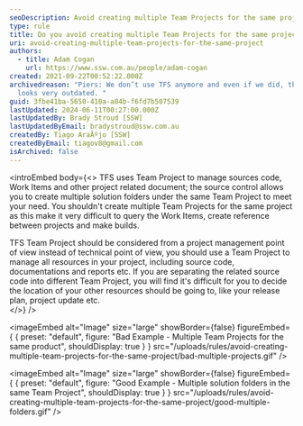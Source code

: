 ```yaml
---
seoDescription: Avoid creating multiple Team Projects for the same project to streamline work item management and build processes.
type: rule
title: Do you avoid creating multiple Team Projects for the same project?
uri: avoid-creating-multiple-team-projects-for-the-same-project
authors:
  - title: Adam Cogan
    url: https://www.ssw.com.au/people/adam-cogan
created: 2021-09-22T00:52:22.000Z
archivedreason: "Piers: We don’t use TFS anymore and even if we did, this rule
  looks very outdated. "
guid: 3fbe41ba-5650-410a-a84b-f6fd7b507539
lastUpdated: 2024-06-11T00:27:00.000Z
lastUpdatedBy: Brady Stroud [SSW]
lastUpdatedByEmail: bradystroud@ssw.com.au
createdBy: Tiago AraÃºjo [SSW]
createdByEmail: tiagov8@gmail.com
isArchived: false
---
```


<introEmbed
  body={<>
TFS uses Team Project to manage sources code, Work Items and other project related document; the source control allows you to create multiple solution folders under the same Team Project to meet your need. You shouldn't create multiple Team Projects for the same project as this make it very difficult to query the Work Items, create reference between projects and make builds.

TFS Team Project should be considered from a project management point of view instead of technical point of view, you should use a Team Project to manage all resources in your project, including source code, documentations and reports etc. If you are separating the related source code into different Team Project, you will find it's difficult for you to decide the location of your other resources should be going to, like your release plan, project update etc.\
  </>}
/>

<imageEmbed
  alt="Image"
  size="large"
  showBorder={false}
  figureEmbed={ {
    preset: "default",
    figure: "Bad Example - Multiple Team Projects for the same product",
    shouldDisplay: true
  } }
  src="/uploads/rules/avoid-creating-multiple-team-projects-for-the-same-project/bad-multiple-projects.gif"
/>


<imageEmbed
  alt="Image"
  size="large"
  showBorder={false}
  figureEmbed={ {
    preset: "default",
    figure: "Good Example - Multiple solution folders in the same Team Project",
    shouldDisplay: true
  } }
  src="/uploads/rules/avoid-creating-multiple-team-projects-for-the-same-project/good-multiple-folders.gif"
/>
